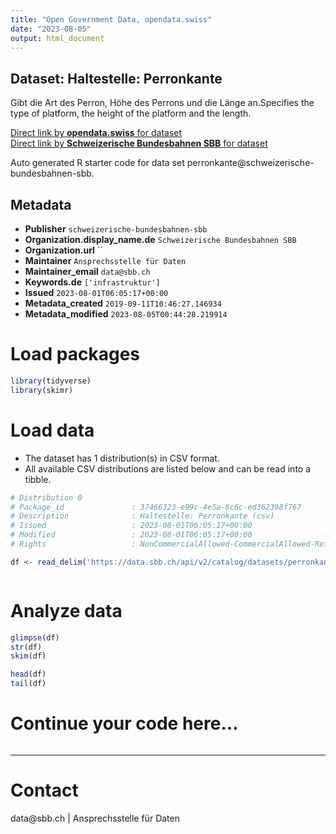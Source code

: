```yaml
---
title: "Open Government Data, opendata.swiss"
date: "2023-08-05"
output: html_document
---
```


## Dataset: Haltestelle: Perronkante

Gibt die Art des Perron, Höhe des Perrons und die Länge an.Specifies the type of platform, the height of the platform and the length.

[Direct link by **opendata.swiss** for dataset](https://opendata.swiss/de/dataset/haltestelle-perronkante1)<br>
[Direct link by **Schweizerische Bundesbahnen SBB** for dataset](https://data.sbb.ch/explore/dataset/perronkante/)

Auto generated R starter code for data set perronkante@schweizerische-bundesbahnen-sbb.

## Metadata

- **Publisher** `schweizerische-bundesbahnen-sbb`
- **Organization.display_name.de** `Schweizerische Bundesbahnen SBB`
- **Organization.url** ``
- **Maintainer** `Ansprechsstelle für Daten`
- **Maintainer_email** `data@sbb.ch`
- **Keywords.de** `['infrastruktur']`
- **Issued** `2023-08-01T06:05:17+00:00`
- **Metadata_created** `2019-09-11T10:46:27.146934`
- **Metadata_modified** `2023-08-05T00:44:28.219914`


# Load packages

```r

library(tidyverse)
library(skimr)

```

# Load data

-   The dataset has 1 distribution(s) in CSV format.
-   All available CSV distributions are listed below and can be read into a tibble.

```r

# Distribution 0
# Package_id               : 37466323-e99c-4e5a-8c6c-ed362398f767
# Description              : Haltestelle: Perronkante (csv)
# Issued                   : 2023-08-01T06:05:17+00:00
# Modified                 : 2023-08-01T06:05:17+00:00
# Rights                   : NonCommercialAllowed-CommercialAllowed-ReferenceRequired

df <- read_delim('https://data.sbb.ch/api/v2/catalog/datasets/perronkante/exports/csv')



```

# Analyze data

```r

glimpse(df)
str(df)
skim(df)

head(df)
tail(df)

```

# Continue your code here...

```r

```

------------------------------------------------------------------------

# Contact

data@sbb.ch | Ansprechsstelle für Daten
